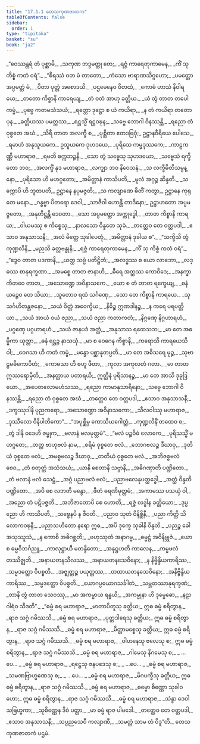 ```yaml
---
title: "17.1.1 တေသကုဏဇာတက"
tableOfContents: false
sidebar:
  order: 1
type: "tipitaka"
basket: "su"
book: "ja2"
---
```



<DynamicBreadcrumb />

<Division number="1" book="ja2" e="ch" v="23" p="1">

<Paragraph number="2" type="verses" book="ja2">
_“ဝေဿန္တရံ တံ ပုစ္ဆာမိ,_  
_သကုဏ ဘဒ္ဒမတ္ထု တေ;_  
_ရဇ္ဇံ ကာရေတုကာမေန,_  
_ကိံ သု ကိစ္စံ ကတံ ဝရံ”._  

</Paragraph>

</Division>
<Division number="2" book="ja2" e="ch" v="23" p="1">

<Paragraph number="3" type="verses" book="ja2">
_“စိရဿံ ဝတ မံ တာတော,_  
_ကံသော ဗာရာဏသိဂ္ဂဟော;_  
_ပမတ္တော အပ္ပမတ္တံ မံ,_  
_ပိတာ ပုတ္တံ အစောဒယိ._  

</Paragraph>

</Division>
<Division number="3" book="ja2" e="ch" v="23" p="1">

<Paragraph number="4" type="verses" book="ja2">
_ပဌမေနေဝ ဝိတထံ,_  
_ကောဓံ ဟာသံ နိဝါရယေ;_  
_တတော ကိစ္စာနိ ကာရေယျ,_  
_တံ ဝတံ အာဟု ခတ္တိယ._  

</Paragraph>

</Division>
<Division number="4" book="ja2" e="ch" v="23" p="1">

<Paragraph number="5" type="verses" book="ja2">
_ယံ တွံ တာတ တပေါကမ္မံ,_  
_ပုဗ္ဗေ ကတမသံသယံ;_  
_ရတ္တော ဒုဋ္ဌော စ ယံ ကယိရာ,_  
_န တံ ကယိရာ တတော ပုန._  

</Paragraph>

</Division>
<Division number="5" book="ja2" e="ch" v="23" p="1">

<Paragraph number="6" type="verses" book="ja2">
_ခတ္တိယဿ ပမတ္တဿ,_  
_ရဋ္ဌသ္မိံ ရဋ္ဌဝဍ္ဎန;_  
_သဗ္ဗေ ဘောဂါ ဝိနဿန္တိ,_  
_ရညော တံ ဝုစ္စတေ အဃံ._  

</Paragraph>

</Division>
<Division number="6" book="ja2" e="ch" v="23" p="1">

<Paragraph number="7" type="verses" book="ja2">
_သိရီ တာတ အလက္ခီ စ,_  
_ပုစ္ဆိတာ ဧတဒဗြဝုံ;_  
ဥဋ္ဌာနဝီရိယေ ပေါသေ,_  
_ရမာဟံ အနုသူယကေ._  

</Paragraph>

</Division>
<Division number="7" book="ja2" e="ch" v="23" p="2">

<Paragraph number="8" type="verses" book="ja2">
ဥသူယကေ ဒုဟဒယေ,_  
_ပုရိသေ ကမ္မဒုဿကေ;_  
_ကာဠကဏ္ဏီ မဟာရာဇ,_  
_ရမတိ စက္ကဘဉ္ဇနီ._  

</Paragraph>

</Division>
<Division number="8" book="ja2" e="ch" v="23" p="2">

<Paragraph number="9" type="verses" book="ja2">
_သော တွံ သဗ္ဗေသု သုဟဒယော,_  
_သဗ္ဗေသံ ရက္ခိတော ဘဝ;_  
_အလက္ခိံ နုဒ မဟာရာဇ,_  
_လက္ချာ ဘဝ နိဝေသနံ._  

</Paragraph>

</Division>
<Division number="9" book="ja2" e="ch" v="23" p="2">

<Paragraph number="10" type="verses" book="ja2">
_သ လက္ခီဓိတိသမ္ပန္နော,_  
_ပုရိသော ဟိ မဟဂ္ဂတော;_  
_အမိတ္တာနံ ကာသိပတိ,_  
_မူလံ အဂ္ဂဉ္စ ဆိန္ဒတိ._  

</Paragraph>

</Division>
<Division number="10" book="ja2" e="ch" v="23" p="2">

<Paragraph number="11" book="ja2">
_သက္ကောပိ ဟိ ဘူတပတိ,_  
ဥဋ္ဌာနေ နပ္ပမဇ္ဇတိ;_  
_သ ကလျာဏေ ဓိတိံ ကတွာ,_  
ဥဋ္ဌာနေ ကုရုတေ မနော._  

</Paragraph>

</Division>
<Division number="11" book="ja2" e="ch" v="23" p="2">

<Paragraph number="12" type="verses" book="ja2">
_ဂန္ဓဗ္ဗာ ပိတရော ဒေဝါ,_  
_သာဇီဝါ ဟောန္တိ တာဒိနော;_  
ဥဋ္ဌာဟတော အပ္ပမဇ္ဇတော,_  
_အနုတိဋ္ဌန္တိ ဒေဝတာ._  

</Paragraph>

</Division>
<Division number="12" book="ja2" e="ch" v="23" p="2">

<Paragraph number="13" type="verses" book="ja2">
_သော အပ္ပမတ္တော အက္ကုဒ္ဓေါ,_  
_တာတ ကိစ္စာနိ ကာရယ;_  
_ဝါယမဿု စ ကိစ္စေသု,_  
_နာလသော ဝိန္ဒတေ သုခံ._  

</Paragraph>

</Division>
<Division number="13" book="ja2" e="ch" v="23" p="2">

<Paragraph number="14" type="verses" book="ja2">
_တတ္ထေဝ တေ ဝတ္တပဒါ,_  
_ဧသာဝ အနုသာသနီ;_  
_အလံ မိတ္တေ သုခါပေတုံ,_  
_အမိတ္တာနံ ဒုခါယ စ”._  

</Paragraph>

</Division>
<Division number="14" book="ja2" e="ch" v="23" p="2">

<Paragraph number="15" type="verses" book="ja2">
_“သက္ခိသိ တွံ ကုဏ္ဍလိနိ,_  
_မညသိ ခတ္တဗန္ဓုနိ;_  
_ရဇ္ဇံ ကာရေတုကာမေန,_  
_ကိံ သု ကိစ္စံ ကတံ ဝရံ”._  

</Paragraph>

</Division>
<Division number="15" book="ja2" e="ch" v="23" p="2">

<Paragraph number="16" type="verses" book="ja2">
_“ဒွေဝ တာတ ပဒကာနိ,_  
_ယတ္ထ သဗ္ဗံ ပတိဋ္ဌိတံ;_  
_အလဒ္ဓဿ စ ယော လာဘော,_  
_လဒ္ဓဿ စာနုရက္ခဏာ._  

</Paragraph>

</Division>
<Division number="16" book="ja2" e="ch" v="23" p="2">

<Paragraph number="17" type="verses" book="ja2">
_အမစ္စေ တာတ ဇာနာဟိ,_  
_ဓီရေ အတ္ထဿ ကောဝိဒေ;_  
_အနက္ခာကိတဝေ တာတ,_  
_အသောဏ္ဍေ အဝိနာသကေ._  

</Paragraph>

</Division>
<Division number="17" book="ja2" e="ch" v="23" p="2">

<Paragraph number="18" type="verses" book="ja2">
_ယော စ တံ တာတ ရက္ခေယျ,_  
_ဓနံ ယဉ္စေဝ တေ သိယာ;_  
_သူတောဝ ရထံ သင်္ဂဏှေ,_  
_သော တေ ကိစ္စာနိ ကာရယေ._  

</Paragraph>

</Division>
<Division number="18" book="ja2" e="ch" v="23" p="2">

<Paragraph number="19" type="verses" book="ja2">
_သုသင်္ဂဟိတန္တဇနော,_  
_သယံ ဝိတ္တံ အဝေက္ခိယ;_  
_နိဓိဉ္စ ဣဏဒါနဉ္စ,_  
_န ကရေ ပရပတ္တိယာ._  

</Paragraph>

</Division>
<Division number="19" book="ja2" e="ch" v="23" p="3">

<Paragraph number="20" type="verses" book="ja2">
_သယံ အာယံ ဝယံ ဇညာ,_  
_သယံ ဇညာ ကတာကတံ;_  
_နိဂ္ဂဏှေ နိဂ္ဂဟာရဟံ,_  
_ပဂ္ဂဏှေ ပဂ္ဂဟာရဟံ._  

</Paragraph>

</Division>
<Division number="20" book="ja2" e="ch" v="23" p="3">

<Paragraph number="21" type="verses" book="ja2">
_သယံ ဇာနပဒံ အတ္ထံ,_  
_အနုသာသ ရထေသဘ;_  
_မာ တေ အဓမ္မိကာ ယုတ္တာ,_  
_ဓနံ ရဋ္ဌဉ္စ နာသယုံ._  

</Paragraph>

</Division>
<Division number="21" book="ja2" e="ch" v="23" p="3">

<Paragraph number="22" type="verses" book="ja2">
_မာ စ ဝေဂေန ကိစ္စာနိ,_  
_ကရောသိ ကာရယေသိ ဝါ;_  
_ဝေဂသာ ဟိ ကတံ ကမ္မံ,_  
_မန္ဒော ပစ္ဆာနုတပ္ပတိ._  

</Paragraph>

</Division>
<Division number="22" book="ja2" e="ch" v="23" p="3">

<Paragraph number="23" type="verses" book="ja2">
_မာ တေ အဓိသရေ မုဉ္စ,_  
_သုဗာဠှမဓိကောပိတံ;_  
_ကောဓသာ ဟိ ဗဟူ ဖီတာ,_  
_ကုလာ အကုလတံ ဂတာ._  

</Paragraph>

</Division>
<Division number="23" book="ja2" e="ch" v="23" p="3">

<Paragraph number="24" type="verses" book="ja2">
_မာ တာတ ဣဿရောမှီတိ,_  
_အနတ္ထာယ ပတာရယိ;_  
ဣတ္ထီနံ ပုရိသာနဉ္စ,_  
_မာ တေ အာသိ ဒုခုဒြယော._  

</Paragraph>

</Division>
<Division number="24" book="ja2" e="ch" v="23" p="3">

<Paragraph number="25" type="verses" book="ja2">
_အပေတလောမဟံသဿ,_  
_ရညော ကာမာနုသာရိနော;_  
_သဗ္ဗေ ဘောဂါ ဝိနဿန္တိ,_  
_ရညော တံ ဝုစ္စတေ အဃံ._  

</Paragraph>

</Division>
<Division number="25" book="ja2" e="ch" v="23" p="3">

<Paragraph number="26" type="verses" book="ja2">
_တတ္ထေဝ တေ ဝတ္တပဒါ,_  
_ဧသာဝ အနုသာသနီ;_  
_ဒက္ခဿုဒါနိ ပုညကရော,_  
_အသောဏ္ဍော အဝိနာသကော;_  
_သီလဝါဿု မဟာရာဇ,_  
_ဒုဿီလော ဝိနိပါတိကော”._  

</Paragraph>

</Division>
<Division number="26" book="ja2" e="ch" v="23" p="3">

<Paragraph number="27" type="verses" book="ja2">
_“အပုစ္ဆိမှ ကောသိယဂေါတ္တံ,_  
_ကုဏ္ဍလိနိံ တထေဝ စ;_  
_တွံ ဒါနိ ဝဒေဟိ ဇမ္ဗုက,_  
_ဗလာနံ ဗလမုတ္တမံ”._  

</Paragraph>

</Division>
<Division number="27" book="ja2" e="ch" v="23" p="3">

<Paragraph number="28" type="verses" book="ja2">
_“ဗလံ ပဉ္စဝိဓံ လောကေ,_  
_ပုရိသသ္မိံ မဟဂ္ဂတေ;_  
_တတ္ထ ဗာဟုဗလံ နာမ,_  
_စရိမံ ဝုစ္စတေ ဗလံ._  

</Paragraph>

</Division>
<Division number="28" book="ja2" e="ch" v="23" p="3">

<Paragraph number="29" type="verses" book="ja2">
_ဘောဂဗလဉ္စ ဒီဃာဝု,_  
_ဒုတိယံ ဝုစ္စတေ ဗလံ;_  
_အမစ္စဗလဉ္စ ဒီဃာဝု,_  
_တတိယံ ဝုစ္စတေ ဗလံ._  

</Paragraph>

</Division>
<Division number="29" book="ja2" e="ch" v="23" p="3">

<Paragraph number="30" type="verses" book="ja2">
_အဘိဇစ္စဗလံ စေဝ,_  
_တံ စတုတ္ထံ အသံသယံ;_  
_ယာနိ စေတာနိ သဗ္ဗာနိ,_  
_အဓိဂဏှာတိ ပဏ္ဍိတော._  

</Paragraph>

</Division>
<Division number="30" book="ja2" e="ch" v="23" p="3">

<Paragraph number="31" type="verses" book="ja2">
_တံ ဗလာနံ ဗလံ သေဋ္ဌံ,_  
_အဂ္ဂံ ပညာဗလံ ဗလံ;_  
_ပညာဗလေနုပတ္ထဒ္ဓေါ,_  
_အတ္ထံ ဝိန္ဒတိ ပဏ္ဍိတော._  

</Paragraph>

</Division>
<Division number="31" book="ja2" e="ch" v="23" p="4">

<Paragraph number="32" type="verses" book="ja2">
_အပိ စေ လဘတိ မန္ဒော,_  
_ဖီတံ ဓရဏိမုတ္တမံ;_  
_အကာမဿ ပသယှံ ဝါ,_  
_အညော တံ ပဋိပဇ္ဇတိ._  

</Paragraph>

</Division>
<Division number="32" book="ja2" e="ch" v="23" p="4">

<Paragraph number="33" type="verses" book="ja2">
_အဘိဇာတောပိ စေ ဟောတိ,_  
_ရဇ္ဇံ လဒ္ဓါန ခတ္တိယော;_  
_ဒုပ္ပညော ဟိ ကာသိပတိ,_  
_သဗ္ဗေနပိ န ဇီဝတိ._  

</Paragraph>

</Division>
<Division number="33" book="ja2" e="ch" v="23" p="4">

<Paragraph number="34" type="verses" book="ja2">
_ပညာဝ သုတံ ဝိနိစ္ဆိနီ,_  
_ပညာ ကိတ္တိ သိလောကဝဍ္ဎနီ;_  
_ပညာသဟိတော နရော ဣဓ,_  
_အပိ ဒုက္ခေ သုခါနိ ဝိန္ဒတိ._  

</Paragraph>

</Division>
<Division number="34" book="ja2" e="ch" v="23" p="4">

<Paragraph number="35" type="verses" book="ja2">
_ပညဉ္စ ခေါ အသုဿူသံ,_  
_န ကောစိ အဓိဂစ္ဆတိ;_  
_ဗဟုဿုတံ အနာဂမ္မ,_  
_ဓမ္မဋ္ဌံ အဝိနိဗ္ဘုဇံ._  

</Paragraph>

</Division>
<Division number="35" book="ja2" e="ch" v="23" p="4">

<Paragraph number="36" type="verses" book="ja2">
_ယော စ ဓမ္မဝိဘင်္ဂညူ,_  
_ကာလုဋ္ဌာယီ မတန္ဒိတော;_  
_အနုဋ္ဌဟတိ ကာလေန,_  
_ကမ္မဖလံ တဿိဇ္ဈတိ._  

</Paragraph>

</Division>
<Division number="36" book="ja2" e="ch" v="23" p="4">

<Paragraph number="37" type="verses" book="ja2">
_အနာယတနသီလဿ,_  
_အနာယတနသေဝိနော;_  
_န နိဗ္ဗိန္ဒိယကာရိဿ,_  
_သမ္မဒတ္ထော ဝိပစ္စတိ._  

</Paragraph>

</Division>
<Division number="37" book="ja2" e="ch" v="23" p="4">

<Paragraph number="38" type="verses" book="ja2">
_အဇ္ဈတ္တဉ္စ ပယုတ္တဿ,_  
_တထာယတနသေဝိနော;_  
_အနိဗ္ဗိန္ဒိယကာရိဿ,_  
_သမ္မဒတ္ထော ဝိပစ္စတိ._  

</Paragraph>

</Division>
<Division number="38" book="ja2" e="ch" v="23" p="4">

<Paragraph number="39" type="verses" book="ja2">
_ယောဂပ္ပယောဂသင်္ခါတံ,_  
_သမ္ဘတဿာနုရက္ခဏံ;_  
_တာနိ တွံ တာတ သေဝဿု,_  
_မာ အကမ္မာယ ရန္ဓယိ;_  
_အကမ္မုနာ ဟိ ဒုမ္မေဓော,_  
_နဠာဂါရံဝ သီဒတိ”._  

</Paragraph>

</Division>
<Division number="39" book="ja2" e="ch" v="23" p="4">

<Paragraph number="40" type="verses" book="ja2">
_“ဓမ္မံ စရ မဟာရာဇ,_  
_မာတာပိတူသု ခတ္တိယ;_  
ဣဓ ဓမ္မံ စရိတွာန,_  
_ရာဇ သဂ္ဂံ ဂမိဿသိ._  

</Paragraph>

</Division>
<Division number="40" book="ja2" e="ch" v="23" p="4">

<Paragraph number="41" type="verses" book="ja2">
_ဓမ္မံ စရ မဟာရာဇ,_  
_ပုတ္တဒါရေသု ခတ္တိယ;_  
ဣဓ ဓမ္မံ စရိတွာန,_  
_ရာဇ သဂ္ဂံ ဂမိဿသိ._  

</Paragraph>

</Division>
<Division number="41" book="ja2" e="ch" v="23" p="4">

<Paragraph number="42" type="verses" book="ja2">
_ဓမ္မံ စရ မဟာရာဇ,_  
_မိတ္တာမစ္စေသု ခတ္တိယ;_  
ဣဓ ဓမ္မံ စရိတွာန,_  
_ရာဇ သဂ္ဂံ ဂမိဿသိ._  

</Paragraph>

</Division>
<Division number="42" book="ja2" e="ch" v="23" p="4">

<Paragraph number="43" type="verses" book="ja2">
_ဓမ္မံ စရ မဟာရာဇ,_  
_ဝါဟနေသု ဗလေသု စ;_  
ဣဓ ဓမ္မံ စရိတွာန,_  
_ရာဇ သဂ္ဂံ ဂမိဿသိ._  

</Paragraph>

</Division>
<Division number="43" book="ja2" e="ch" v="23" p="5">

<Paragraph number="44" type="verses" book="ja2">
_ဓမ္မံ စရ မဟာရာဇ,_  
_ဂါမေသု နိဂမေသု စ;_  
_ …ပေ… _  

</Paragraph>

</Division>
<Division number="44" book="ja2" e="ch" v="23" p="5">

<Paragraph number="45" type="verses" book="ja2">
_ဓမ္မံ စရ မဟာရာဇ,_  
_ရဋ္ဌေသု ဇနပဒေသု စ;_  
_ …ပေ… _  

</Paragraph>

</Division>
<Division number="45" book="ja2" e="ch" v="23" p="5">

<Paragraph number="46" type="verses" book="ja2">
_ဓမ္မံ စရ မဟာရာဇ,_  
_သမဏဗြာဟ္မဏေသု စ;_  
_ …ပေ… _  

</Paragraph>

</Division>
<Division number="46" book="ja2" e="ch" v="23" p="5">

<Paragraph number="47" type="verses" book="ja2">
_ဓမ္မံ စရ မဟာရာဇ,_  
_မိဂပက္ခီသု ခတ္တိယ;_  
ဣဓ ဓမ္မံ စရိတွာန,_  
_ရာဇ သဂ္ဂံ ဂမိဿသိ._  

</Paragraph>

</Division>
<Division number="47" book="ja2" e="ch" v="23" p="5">

<Paragraph number="48" type="verses" book="ja2">
_ဓမ္မံ စရ မဟာရာဇ,_  
_ဓမ္မော စိဏ္ဏော သုခါဝဟော;_  
ဣဓ ဓမ္မံ စရိတွာန,_  
_ရာဇ သဂ္ဂံ ဂမိဿသိ._  

</Paragraph>

</Division>
<Division number="48" book="ja2" e="ch" v="23" p="5">

<Paragraph number="49" type="verses" book="ja2">
_ဓမ္မံ စရ မဟာရာဇ,_  
_သဲန္ဒာ ဒေဝါ သဗြဟ္မကာ;_  
_သုစိဏ္ဏေန ဒိဝံ ပတ္တာ,_  
_မာ ဓမ္မံ ရာဇ ပါမဒေါ._  

</Paragraph>

</Division>
<Division number="49" book="ja2" e="ch" v="23" p="5">

<Paragraph number="50" type="verses" book="ja2">
_တတ္ထေဝ တေ ဝတ္တပဒါ,_  
_ဧသာဝ အနုသာသနီ;_  
_သပ္ပညသေဝီ ကလျာဏီ,_  
_သမတ္တံ သာမ တံ ဝိဒူ”တိ._  


</Paragraph>
</Division>

<Paragraph number="51" type="center" book="ja2">
တေသကုဏဇာတကံ ပဌမံ.
</Paragraph>
